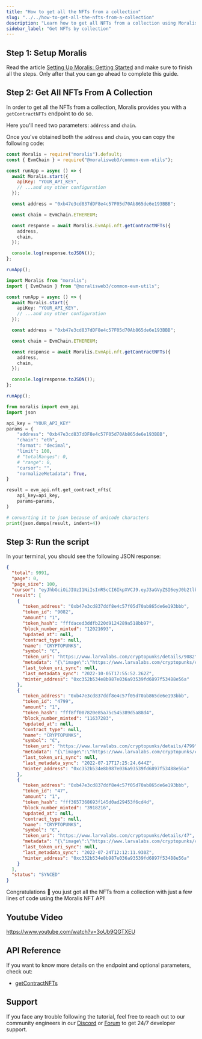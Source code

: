 ```yaml
---
title: "How to get all the NFTs from a collection"
slug: "../../how-to-get-all-the-nfts-from-a-collection"
description: "Learn how to get all NFTs from a collection using Moralis NFT API."
sidebar_label: "Get NFTs by collection"
---
```


## Step 1: Setup Moralis

Read the article [Setting Up Moralis: Getting Started](/web3-data-api/evm/get-your-api-key) and make sure to finish all the steps. Only after that you can go ahead to complete this guide.

## Step 2: Get All NFTs From A Collection

In order to get all the NFTs from a collection, Moralis provides you with a `getContractNFTs` endpoint to do so.

Here you'll need two parameters: `address` and `chain`.

Once you've obtained both the `address` and `chain`, you can copy the following code:


<Tabs groupId="programming-language">
  <TabItem value="javascript" label="index.js (JavaScript)" default>

```javascript index.js
const Moralis = require("moralis").default;
const { EvmChain } = require("@moralisweb3/common-evm-utils");

const runApp = async () => {
  await Moralis.start({
    apiKey: "YOUR_API_KEY",
    // ...and any other configuration
  });

  const address = "0xb47e3cd837dDF8e4c57F05d70Ab865de6e193BBB";

  const chain = EvmChain.ETHEREUM;

  const response = await Moralis.EvmApi.nft.getContractNFTs({
    address,
    chain,
  });

  console.log(response.toJSON());
};

runApp();
```

</TabItem>
<TabItem value="typescript" label="index.ts (TypeScript)">

```typescript index.ts
import Moralis from "moralis";
import { EvmChain } from "@moralisweb3/common-evm-utils";

const runApp = async () => {
  await Moralis.start({
    apiKey: "YOUR_API_KEY",
    // ...and any other configuration
  });

  const address = "0xb47e3cd837dDF8e4c57F05d70Ab865de6e193BBB";

  const chain = EvmChain.ETHEREUM;

  const response = await Moralis.EvmApi.nft.getContractNFTs({
    address,
    chain,
  });

  console.log(response.toJSON());
};

runApp();
```

</TabItem>
<TabItem value="python" label="index.py (Python)">

```python index.py
from moralis import evm_api
import json

api_key = "YOUR_API_KEY"
params = {
    "address": "0xb47e3cd837dDF8e4c57F05d70Ab865de6e193BBB",
    "chain": "eth",
    "format": "decimal",
    "limit": 100,
    # "totalRanges": 0,
    # "range": 0,
    "cursor": "",
    "normalizeMetadata": True,
}

result = evm_api.nft.get_contract_nfts(
    api_key=api_key,
    params=params,
)

# converting it to json because of unicode characters
print(json.dumps(result, indent=4))
```

</TabItem>
</Tabs>

## Step 3: Run the script


<RunTheScript />

In your terminal, you should see the following JSON response:

```json
{
  "total": 9991,
  "page": 0,
  "page_size": 100,
  "cursor": "eyJhbGciOiJIUzI1NiIsInR5cCI6IkpXVCJ9.eyJ3aGVyZSI6eyJ0b2tlbl9hZGRyZXNzIjoiMHhiNDdlM2NkODM3ZGRmOGU0YzU3ZjA1ZDcwYWI4NjVkZTZlMTkzYmJiIn0sInRva2VuX2FkZHJlc3MiOiIweGI0N2UzY2Q4MzdkZGY4ZTRjNTdmMDVkNzBhYjg2NWRlNmUxOTNiYmIiLCJsaW1pdCI6MTAwLCJvZmZzZXQiOjAsIm9yZGVyIjpbXSwicGFnZSI6MSwia2V5IjoiZmQ5MmE0ODg3MmE4NjIwZTFlNmU0NTk3ODZkMTExYWYiLCJ0b3RhbCI6OTk5MSwiaWF0IjoxNjY3ODA4NzcxfQ.9qXwHyyUKJkzrub-ze-q2gm8dC0dy-jvgF0CJrm5piY",
  "result": [
    {
      "token_address": "0xb47e3cd837ddf8e4c57f05d70ab865de6e193bbb",
      "token_id": "9082",
      "amount": "1",
      "token_hash": "fffdaced3ddfb220d9124289a518bb97",
      "block_number_minted": "12021693",
      "updated_at": null,
      "contract_type": null,
      "name": "CRYPTOPUNKS",
      "symbol": "Ͼ",
      "token_uri": "https://www.larvalabs.com/cryptopunks/details/9082",
      "metadata": "{\"image\":\"https://www.larvalabs.com/cryptopunks/cryptopunk9082.webp\",\"name\":\"CryptoPunk 9082\",\"attributes\":[\"Bandana\",\"Big Shades\",\"Shadow Beard\"],\"description\":\"Male\"}",
      "last_token_uri_sync": null,
      "last_metadata_sync": "2022-10-05T17:55:52.262Z",
      "minter_address": "0xc352b534e8b987e036a93539fd6897f53488e56a"
    },
    {
      "token_address": "0xb47e3cd837ddf8e4c57f05d70ab865de6e193bbb",
      "token_id": "4799",
      "amount": "1",
      "token_hash": "fff8ff007820e85a75c545389d5a88d4",
      "block_number_minted": "11637283",
      "updated_at": null,
      "contract_type": null,
      "name": "CRYPTOPUNKS",
      "symbol": "Ͼ",
      "token_uri": "https://www.larvalabs.com/cryptopunks/details/4799",
      "metadata": "{\"image\":\"https://www.larvalabs.com/cryptopunks/cryptopunk4799.webp\",\"name\":\"CryptoPunk 4799\",\"attributes\":[\"Blue Eye Shadow\",\"Black Lipstick\",\"Straight Hair Blonde\",\"Earring\"],\"description\":\"Female\"}",
      "last_token_uri_sync": null,
      "last_metadata_sync": "2022-07-17T17:25:24.644Z",
      "minter_address": "0xc352b534e8b987e036a93539fd6897f53488e56a"
    },
    {
      "token_address": "0xb47e3cd837ddf8e4c57f05d70ab865de6e193bbb",
      "token_id": "47",
      "amount": "1",
      "token_hash": "fff3657368693f145d0ad29453f6cd4d",
      "block_number_minted": "3918216",
      "updated_at": null,
      "contract_type": null,
      "name": "CRYPTOPUNKS",
      "symbol": "Ͼ",
      "token_uri": "https://www.larvalabs.com/cryptopunks/details/47",
      "metadata": "{\"image\":\"https://www.larvalabs.com/cryptopunks/cryptopunk047.webp\",\"name\":\"CryptoPunk 047\",\"attributes\":[\"Knitted Cap\"],\"description\":\"Male\"}",
      "last_token_uri_sync": null,
      "last_metadata_sync": "2022-07-24T12:12:11.930Z",
      "minter_address": "0xc352b534e8b987e036a93539fd6897f53488e56a"
    }
  ],
  "status": "SYNCED"
}
```

Congratulations 🥳 you just got all the NFTs from a collection with just a few lines of code using the Moralis NFT API!

## Youtube Video

https://www.youtube.com/watch?v=3oUb9QGTXEU

## API Reference

If you want to know more details on the endpoint and optional parameters, check out:


  - <a href="/web3-data-api/evm/reference/get-contract-nfts">getContractNFTs</a>


## Support

If you face any trouble following the tutorial, feel free to reach out to our community engineers in our [Discord](https://moralis.io/discord) or [Forum](https://forum.moralis.io) to get 24/7 developer support.
